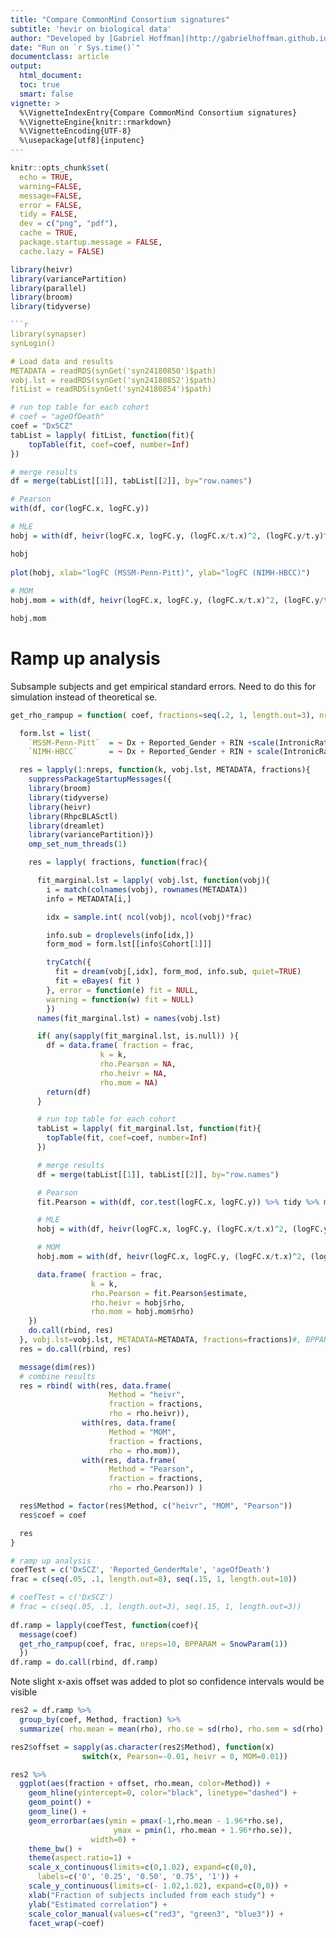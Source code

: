 ```yaml
---
title: "Compare CommonMind Consortium signatures"
subtitle: 'hevir on biological data'
author: "Developed by [Gabriel Hoffman](http://gabrielhoffman.github.io/)"
date: "Run on `r Sys.time()`"
documentclass: article
output: 
  html_document:
  toc: true
  smart: false
vignette: >
  %\VignetteIndexEntry{Compare CommonMind Consortium signatures}
  %\VignetteEngine{knitr::rmarkdown}
  %\VignetteEncoding{UTF-8}
  %\usepackage[utf8]{inputenc}
---
```



<!---

cd /Users/gabrielhoffman/workspace/repos/heivr_analysis

cd ~/work/heivr_analysis

# rm -rf cmc_cache

ml git
R

system("git pull"); rmarkdown::render("cmc.Rmd");

https://hoffmg01.u.hpc.mssm.edu/work/heivr_analysis/cmc.html

scp sklar1:~/www/work/heivr_analysis/cmc.html .

--->



```r
knitr::opts_chunk$set(
  echo = TRUE,
  warning=FALSE,
  message=FALSE,
  error = FALSE,
  tidy = FALSE,
  dev = c("png", "pdf"),
  cache = TRUE,
  package.startup.message = FALSE,
  cache.lazy = FALSE)
```

```r
library(heivr)
library(variancePartition)
library(parallel)
library(broom)
library(tidyverse)

```r
library(synapser)
synLogin()

# Load data and results
METADATA = readRDS(synGet('syn24180850')$path)
vobj.lst = readRDS(synGet('syn24180852')$path)
fitList = readRDS(synGet('syn24180854')$path)
```

```r
# run top table for each cohort
# coef = "ageOfDeath"
coef = "DxSCZ"
tabList = lapply( fitList, function(fit){
	topTable(fit, coef=coef, number=Inf)
})

# merge results
df = merge(tabList[[1]], tabList[[2]], by="row.names")

# Pearson
with(df, cor(logFC.x, logFC.y))

# MLE
hobj = with(df, heivr(logFC.x, logFC.y, (logFC.x/t.x)^2, (logFC.y/t.y)^2))

hobj 
 
plot(hobj, xlab="logFC (MSSM-Penn-Pitt)", ylab="logFC (NIMH-HBCC)")
 
# MOM
hobj.mom = with(df, heivr(logFC.x, logFC.y, (logFC.x/t.x)^2, (logFC.y/t.y)^2, method="mom"))

hobj.mom
```



# Ramp up analysis
Subsample subjects and get empirical standard errors.  Need to do this for simulation instead of theoretical se.

```r
get_rho_rampup = function( coef, fractions=seq(.2, 1, length.out=3), nreps=10, BPPARAM = SnowParam(4, progressbar=TRUE) ){

  form.lst = list(
    `MSSM-Penn-Pitt`  = ~ Dx + Reported_Gender + RIN +scale(IntronicRate) + scale(IntragenicRate) + scale(IntergenicRate) + scale(rRNARate) + Institution*(ageOfDeath + cellFrac_ilr_1 + cellFrac_ilr_2 + cellFrac_ilr_3),
    `NIMH-HBCC`       = ~ Dx + Reported_Gender + RIN + scale(IntronicRate) + scale(IntragenicRate) + scale(IntergenicRate) + scale(rRNARate) + ageOfDeath + cellFrac_ilr_1 + cellFrac_ilr_2 + cellFrac_ilr_3)

  res = lapply(1:nreps, function(k, vobj.lst, METADATA, fractions){
    suppressPackageStartupMessages({
    library(broom)
    library(tidyverse)
    library(heivr)
    library(RhpcBLASctl)
    library(dreamlet)
    library(variancePartition)})
    omp_set_num_threads(1)

    res = lapply( fractions, function(frac){

      fit_marginal.lst = lapply( vobj.lst, function(vobj){
        i = match(colnames(vobj), rownames(METADATA))
        info = METADATA[i,]

        idx = sample.int( ncol(vobj), ncol(vobj)*frac)

        info.sub = droplevels(info[idx,])
        form_mod = form.lst[[info$Cohort[1]]]

        tryCatch({
          fit = dream(vobj[,idx], form_mod, info.sub, quiet=TRUE)  
          fit = eBayes( fit )
        }, error = function(e) fit = NULL, 
        warning = function(w) fit = NULL)
        })
      names(fit_marginal.lst) = names(vobj.lst)

      if( any(sapply(fit_marginal.lst, is.null)) ){
        df = data.frame( fraction = frac, 
                    k = k,
                    rho.Pearson = NA,
                    rho.heivr = NA,
                    rho.mom = NA)
        return(df)
      }

      # run top table for each cohort
      tabList = lapply( fit_marginal.lst, function(fit){
        topTable(fit, coef=coef, number=Inf)
      })

      # merge results
      df = merge(tabList[[1]], tabList[[2]], by="row.names")

      # Pearson
      fit.Pearson = with(df, cor.test(logFC.x, logFC.y)) %>% tidy %>% mutate(se = sqrt((1 - estimate^2)/parameter))

      # MLE
      hobj = with(df, heivr(logFC.x, logFC.y, (logFC.x/t.x)^2, (logFC.y/t.y)^2, LRT=FALSE))

      # MOM
      hobj.mom = with(df, heivr(logFC.x, logFC.y, (logFC.x/t.x)^2, (logFC.y/t.y)^2, method="mom", nboot=0))

      data.frame( fraction = frac, 
                  k = k,
                  rho.Pearson = fit.Pearson$estimate,
                  rho.heivr = hobj$rho,
                  rho.mom = hobj.mom$rho)
    })
    do.call(rbind, res)
  }, vobj.lst=vobj.lst, METADATA=METADATA, fractions=fractions)#, BPPARAM=BPPARAM)
  res = do.call(rbind, res)

  message(dim(res))
  # combine results
  res = rbind( with(res, data.frame( 
                      Method = "heivr",
                      fraction = fractions, 
                      rho = rho.heivr)),
                with(res, data.frame( 
                      Method = "MOM",
                      fraction = fractions, 
                      rho = rho.mom)),
                with(res, data.frame( 
                      Method = "Pearson",
                      fraction = fractions, 
                      rho = rho.Pearson)) )

  res$Method = factor(res$Method, c("heivr", "MOM", "Pearson"))
  res$coef = coef

  res
}
```



```r
# ramp up analysis
coefTest = c('DxSCZ', 'Reported_GenderMale', 'ageOfDeath')
frac = c(seq(.05, .1, length.out=8), seq(.15, 1, length.out=10))

# coefTest = c('DxSCZ')
# frac = c(seq(.05, .1, length.out=3), seq(.15, 1, length.out=3))
 
df.ramp = lapply(coefTest, function(coef){
  message(coef)
  get_rho_rampup(coef, frac, nreps=10, BPPARAM = SnowParam(1))
  })
df.ramp = do.call(rbind, df.ramp)
```

Note slight x-axis offset was added to plot so confidence intervals would be visible
```r
res2 = df.ramp %>%
  group_by(coef, Method, fraction) %>%
  summarize( rho.mean = mean(rho), rho.se = sd(rho), rho.sem = sd(rho) / sqrt(length(rho)))

res2$offset = sapply(as.character(res2$Method), function(x) 
                switch(x, Pearson=-0.01, heivr = 0, MOM=0.01))

res2 %>%
  ggplot(aes(fraction + offset, rho.mean, color=Method)) +
    geom_hline(yintercept=0, color="black", linetype="dashed") +
    geom_point() + 
    geom_line() + 
    geom_errorbar(aes(ymin = pmax(-1,rho.mean - 1.96*rho.se),
                       ymax = pmin(1, rho.mean + 1.96*rho.se)),
                  width=0) +
    theme_bw() +
    theme(aspect.ratio=1) +
    scale_x_continuous(limits=c(0,1.02), expand=c(0,0), 
      labels=c('0', '0.25', '0.50', '0.75', '1')) +
    scale_y_continuous(limits=c(- 1.02,1.02), expand=c(0,0)) +
    xlab("Fraction of subjects included from each study") +
    ylab("Estimated correlation") +
    scale_color_manual(values=c("red3", "green3", "blue3")) +
    facet_wrap(~coef)
```







